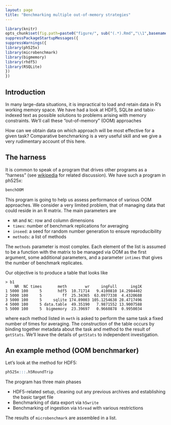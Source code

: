 ```yaml
---
layout: page
title: "Benchmarking multiple out-of-memory strategies"
---
```


```r
library(knitr)
opts_chunk$set(fig.path=paste0("figure/", sub("(.*).Rmd","\\1",basename(knitr:::knit_concord$get('infile'))), "-"))
suppressPackageStartupMessages({
suppressWarnings({
library(ph525x)
library(microbenchmark)
library(bigmemory)
library(rhdf5)
library(RSQLite)
})
})
```


## Introduction

In many large-data situations, it is impractical to load and retain
data in R's working memory space.  We have had a look at
HDF5, SQLite and tabix-indexed text as possible solutions
to problems arising with memory constraints.    We'll call
these "out-of-memory" (OOM) approaches

How can we obtain data on which approach will be most effective
for a given task?  Comparative benchmarking is a very useful skill and
we give a very rudimentary account of this here.

## The harness

It is common to speak of a program that drives other programs
as a "harness" (see [wikipedia](https://en.wikipedia.org/wiki/Test_harness)
for related discussion).  We have such a program in ph525x:

```r
benchOOM
```

This program is going to help us assess performance of various
OOM approaches.  We consider a very limited problem, that of
managing data that could reside in an R matrix.
The main parameters are

* `NR` and `NC`: row and column dimensions
* `times`: number of benchmark replications for averaging
* `inseed`: a seed for random number generation to ensure reproducibility
* `methods`: a list of methods

The `methods` parameter is most complex.  Each element of the list
is assumed to be a function with the matrix to
be managed via OOM as the first argument, some additional
parameters, and a parameter `intimes` that gives the number 
of benchmark replicates.

Our objective is to produce a table that looks like

```
> b1
    NR  NC times       meth        wr     ingFull      ing1K
1 5000 100     5       hdf5  10.71714   9.4100810 14.2984402
2 5000 100     5         ff  25.34365  63.0977338  4.4320688
3 5000 100     5     sqlite 174.89003 105.1254638 28.4717496
4 5000 100     5 data.table  49.35190   7.9871552 13.9007588
5 5000 100     5  bigmemory  23.39697   0.9660878  0.9950034
```

where each method listed in `meth` is asked to perform the same
task a fixed number of times for averaging.  The construction of 
the table occurs by binding together metadata about the task and
method to the result of `getStats`.  We'll leave the details
of `getStats` to independent investigation.


## An example method (OOM benchmarker)

Let's look at the method for HDF5:
```r
ph525x:::.h5RoundTrip
```

The program has three main phases

* HDF5-related setup, cleaning out any previous archives and establishing
the basic target file
* Benchmarking of data export via `h5write`
* Benchmarking of ingestion via `h5read` with various restrictions

The results of `microbenchmark` are assembled in a list.
